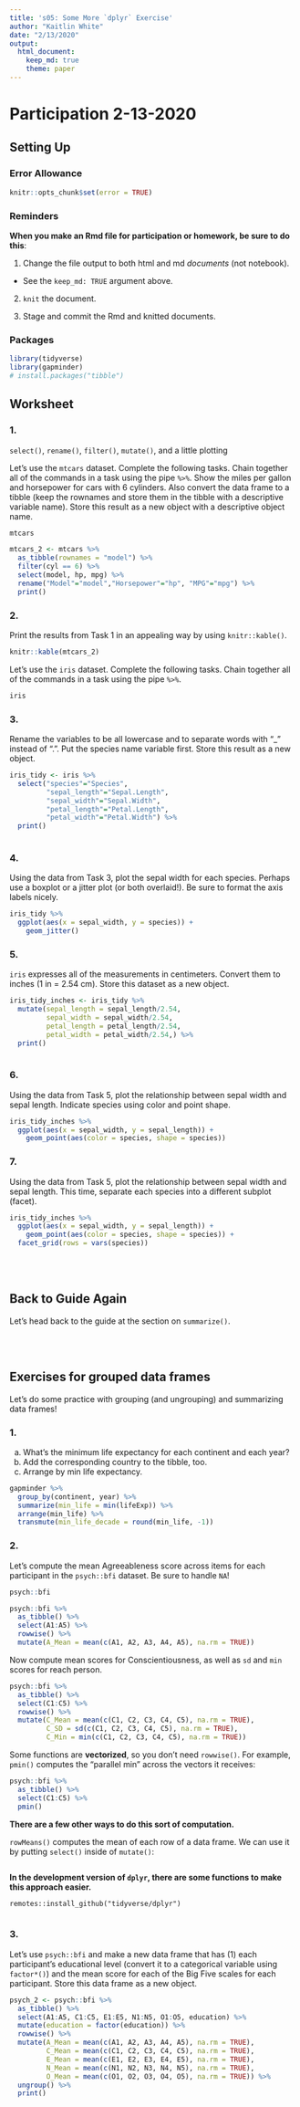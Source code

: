 ```yaml
---
title: 's05: Some More `dplyr` Exercise'
author: "Kaitlin White"
date: "2/13/2020"
output:
  html_document:
    keep_md: true
    theme: paper
---
```


# Participation 2-13-2020


## Setting Up

### Error Allowance

<!---The following chunk allows errors when knitting--->
```r
knitr::opts_chunk$set(error = TRUE)
```

### Reminders
**When you make an Rmd file for participation or homework, be sure to do this**:

1. Change the file output to both html and md _documents_ (not notebook).
  - See the `keep_md: TRUE` argument above.

2. `knit` the document. 

3. Stage and commit the Rmd and knitted documents.

### Packages
```r
library(tidyverse)
library(gapminder)
# install.packages("tibble")
```
    

## Worksheet

### 1.

`select()`, `rename()`, `filter()`, `mutate()`, and a little plotting

Let's use the `mtcars` dataset. Complete the following tasks. Chain together
all of the commands in a task using the pipe `%>%`. Show the miles per gallon and horsepower for cars with 6 cylinders. Also convert the data frame to a tibble (keep the rownames and store them in the tibble with a descriptive variable name). Store this result as a new object with a descriptive object name.

```r
mtcars
```

```r
mtcars_2 <- mtcars %>%
  as_tibble(rownames = "model") %>%
  filter(cyl == 6) %>%
  select(model, hp, mpg) %>% 
  rename("Model"="model","Horsepower"="hp", "MPG"="mpg") %>%
  print()
```

### 2. 

Print the results from Task 1 in an appealing way by using `knitr::kable()`.

```r
knitr::kable(mtcars_2)
```

Let's use the `iris` dataset. Complete the following tasks. Chain together all of the commands in a task using the pipe `%>%`.

```r
iris
```


### 3.

Rename the variables to be all lowercase and to separate words with "_" instead of ".". Put the species name variable first. Store this result as a new object.

```r
iris_tidy <- iris %>%
  select("species"="Species",
         "sepal_length"="Sepal.Length", 
         "sepal_width"="Sepal.Width",
         "petal_length"="Petal.Length",
         "petal_width"="Petal.Width") %>%
  print()
  
```


### 4. 

Using the data from Task 3, plot the sepal width for each species. Perhaps use a boxplot or a jitter plot (or both overlaid!). Be sure to format the axis labels nicely.

```r
iris_tidy %>%
  ggplot(aes(x = sepal_width, y = species)) +
    geom_jitter() 
```


### 5. 

`iris` expresses all of the measurements in centimeters. Convert them to inches (1 in = 2.54 cm). Store this dataset as a new object.

```r
iris_tidy_inches <- iris_tidy %>%
  mutate(sepal_length = sepal_length/2.54,
         sepal_width = sepal_width/2.54,
         petal_length = petal_length/2.54,
         petal_width = petal_width/2.54,) %>%
  print()
  
```


### 6.

Using the data from Task 5, plot the relationship between sepal width and sepal length. Indicate species using color and point shape.

```r
iris_tidy_inches %>%
  ggplot(aes(x = sepal_width, y = sepal_length)) +
    geom_point(aes(color = species, shape = species))
```


### 7.

Using the data from Task 5, plot the relationship between sepal width and sepal length. This time, separate each species into a different subplot (facet).

```r
iris_tidy_inches %>%
  ggplot(aes(x = sepal_width, y = sepal_length)) +
    geom_point(aes(color = species, shape = species)) +
  facet_grid(rows = vars(species))
```


<br><br>

## Back to Guide Again

Let's head back to the guide at the section on `summarize()`.

<br><br>


## Exercises for grouped data frames

Let's do some practice with grouping (and ungrouping) and summarizing data frames!


### 1.

   (a) What's the minimum life expectancy for each continent and each year? 
   (b) Add the corresponding country to the tibble, too. 
   (c) Arrange by min life expectancy.

```r
gapminder %>% 
  group_by(continent, year) %>% 
  summarize(min_life = min(lifeExp)) %>%
  arrange(min_life) %>%
  transmute(min_life_decade = round(min_life, -1))
```


### 2.

Let's compute the mean Agreeableness score across items for each participant  in the `psych::bfi` dataset. Be sure to handle `NA`!

```r
psych::bfi
```

```r
psych::bfi %>%
  as_tibble() %>%
  select(A1:A5) %>%
  rowwise() %>%
  mutate(A_Mean = mean(c(A1, A2, A3, A4, A5), na.rm = TRUE))
```

Now compute mean scores for Conscientiousness, as well as `sd` and `min` scores for reach person.

```r
psych::bfi %>%
  as_tibble() %>%
  select(C1:C5) %>%
  rowwise() %>%
  mutate(C_Mean = mean(c(C1, C2, C3, C4, C5), na.rm = TRUE), 
         C_SD = sd(c(C1, C2, C3, C4, C5), na.rm = TRUE), 
         C_Min = min(c(C1, C2, C3, C4, C5), na.rm = TRUE))
```

Some functions are **vectorized**, so you don't need `rowwise()`. 
For example, `pmin()` computes the "parallel min" across the vectors it receives:

```r
psych::bfi %>%
  as_tibble() %>%
  select(C1:C5) %>%
  pmin()
```

**There are a few other ways to do this sort of computation.**

`rowMeans()` computes the mean of each row of a data frame. We can use it by
putting `select()` inside of `mutate()`:

```r

```

**In the development version of `dplyr`, there are some functions to make**
**this approach easier.**

```
remotes::install_github("tidyverse/dplyr")
```

```r

```

### 3.
Let's use `psych::bfi` and make a new data frame that has (1) each participant's educational level (convert it to a categorical variable using `factor*()`) and the mean score for each of the Big Five scales for each participant. Store this data frame as a new object.
   
```r
psych_2 <- psych::bfi %>%
  as_tibble() %>%
  select(A1:A5, C1:C5, E1:E5, N1:N5, O1:O5, education) %>%
  mutate(education = factor(education)) %>%
  rowwise() %>%
  mutate(A_Mean = mean(c(A1, A2, A3, A4, A5), na.rm = TRUE), 
         C_Mean = mean(c(C1, C2, C3, C4, C5), na.rm = TRUE), 
         E_Mean = mean(c(E1, E2, E3, E4, E5), na.rm = TRUE),
         N_Mean = mean(c(N1, N2, N3, N4, N5), na.rm = TRUE), 
         O_Mean = mean(c(O1, O2, O3, O4, O5), na.rm = TRUE)) %>%
  ungroup() %>%
  print()
```